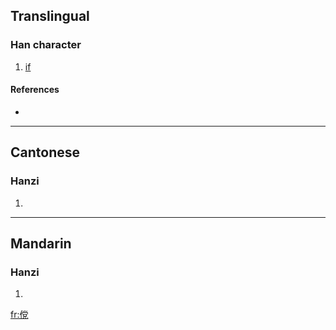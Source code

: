 {{also|儻}}
==Translingual==

===Han character===
{{Han char|rn=9|rad=人|as=10|sn=12|four=|canj=人火月山 (OFBU)}}

# [[if]]

====References====
* {{Han ref|kx=0114.051|hdz=10202.160|uh=50A5|ud=20645}}

----

==Cantonese==

===Hanzi===
{{yue-hanzi|jyut=|y=tong2}}

# {{defn|Cantonese}}

----

==Mandarin==

===Hanzi===
{{cmn-hanzi|tra=儻|pin=[[tǎng]] ([[tang3]])|wg=t'ang<sup>3</sup>}}

# {{defn|Mandarin}}

[[fr:傥]]